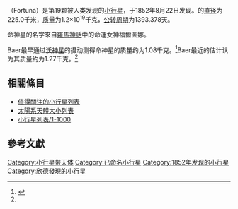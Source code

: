 {{Infobox Planet
| discovery=yes
| physical_characteristics = yes
| bgcolour=#FFFFC0
| name=命神星
| symbol= [[File:Fortuna_symbol_(bold).svg|24px]]
| image = [[File:19Fortuna-LB1-crab-mag11.jpg|180px]]
| caption = 命神星，位於[[蟹狀星雲|蟹狀星雲]]
| discoverer=[[約翰·羅素·欣德|約翰·羅素·欣德]]
| discovered=1852年8月22日
| alt_names=19 Fortuna、A902 UG
| named_after = [[福爾圖娜|福爾圖娜]]
| mp_category=[[小行星帶|主帶]]
| orbit_ref =<ref name=jpldata>{{cite web
|date=2008-08-21
|title=JPL Small-Body Database Browser: 19 Fortuna
|url=http://ssd.jpl.nasa.gov/sbdb.cgi?sstr=19
|accessdate=2008-11-11
|archive-date=2012-03-28
|archive-url=https://web.archive.org/web/20120328081556/http://ssd.jpl.nasa.gov/sbdb.cgi?sstr=19
|dead-url=no
}}</ref>
| epoch=2004年10月22日（[[儒略日|JD]] 2453300.5）
| semimajor=365.235 [[Giga|Gm]] (2.441 [[天文單位|AU]])
| perihelion=307.028 Gm (2.052 AU)
| aphelion=423.443 Gm (2.831 AU)
| eccentricity=0.159
| period=1393.378 [[日|日]] (3.81 [[儒略年|a]])
| inclination=1.573[[角度|°]]
| asc_node=211.379°
| arg_peri=182.091°
| mean_anomaly=268.398°
| avg_speed=18.94 km/s
| dimensions=225x205x195km<ref name=Baer/><br />225 km<ref name=Hubble1998>{{cite journal 
 |last=Storrs 
 |first=Alex 
 |coauthors=Weiss, B.; Zellner, B.; et al. 
 |title=Imaging Observations of Asteroids with Hubble Space Telescope 
 |journal=Icarus 
 |volume=137 
 |pages=260–268 
 |year=1998 
 |url=http://web.media.mit.edu/~win/hstpub.pdf 
 |accessdate=2005-01-15 
 |doi=10.1006/icar.1999.6047 
 |bibcode=1999Icar..137..260S 
 |deadurl=yes 
 |archiveurl=https://web.archive.org/web/20081030022816/http://web.media.mit.edu/~win/hstpub.pdf 
 |archivedate=2008-10-30 
 }}</ref><ref name="Baer2007"/>
| mass=1.27{{e|19}} [[kilogram|kg]]<ref name=Baer>{{cite web
|year=2008
|title=Recent Asteroid Mass Determinations
|publisher=Personal Website
|author=Jim Baer
|url=http://home.earthlink.net/~jimbaer1/astmass.txt
|accessdate=2008-11-27
|archive-url=https://www.webcitation.org/6HxBzMsli?url=http://home.earthlink.net/~jimbaer1/astmass.txt
|archive-date=2013-07-08
|dead-url=yes
}}</ref>
| density=2.70±0.48 g/[[cubic_centimetre|cm³]]<ref name=Baer/>
| surface_grav=~0.0629 m/s²
| escape_velocity=~0.1190 km/s
| rotation=0.3101 d (7.4432 [[小時|h]])<ref name=jpldata/>
| spectral_type=[[G-型小行星|G-型小行星]]<ref name=jpldata/>
| magnitude = 8.88<ref name=AstDys-Fortuna>{{cite web |title=AstDys (19) Fortuna Ephemerides |publisher=Department of Mathematics, University of Pisa, Italy |url=http://hamilton.dm.unipi.it/astdys/index.php?pc=1.1.3.1&n=19&oc=500&y0=1963&m0=10&d0=31&h0=0&mi0=0&y1=1963&m1=10&d1=31&h1=0&mi1=0&ti=1.0&tiu=days |accessdate=2010-06-27 |archive-date=2013-02-26 |archive-url=https://www.webcitation.org/6EilFSBhO?url=http://hamilton.dm.unipi.it/astdys/index.php?pc=1.1.3.1 |dead-url=no }}</ref> to 12.95
| abs_magnitude=7.13<ref name=jpldata/>
| albedo=0.037<ref name=jpldata/>
| angular_size = 0.25" <!-- Horizons 2024-Oct-18 --> to 0.072"
| single_temperature=~180 [[熱力學溫標|K]]}}

'''{{BASEPAGENAME}}'''（Fortuna）是第19颗被人类发现的[[小行星|小行星]]，于1852年8月22日发现。{{BASEPAGENAME}}的[[直径|直径]]为225.0千米，[[质量|质量]]为1.2×10<sup>19</sup>千克，[[公转周期|公转周期]]为1393.378天。

命神星的名字來自[[羅馬神話|羅馬神話]]中的命運女神福爾圖娜。

Baer最早通过[[沃神星|沃神星]]的摄动测得命神星的质量约为1.08{{e|19}}千克。<ref name="Baer2007">{{cite journal
|last=Baer
|first=James
|authorlink=James Baer
|coauthors=[[Steven_R._Chesley|Steven R. Chesley]]
|title=Astrometric masses of 21 asteroids, and an integrated asteroid ephemeris
|journal=Celestial Mechanics and Dynamical Astronomy
|volume=100
|issue=2008
|pages=27–42
|publisher=Springer Science+Business Media B.V. 2007
|url=http://www.springerlink.com/content/h747307j43863228/fulltext.pdf
|format=PDF
|doi=10.1007/s10569-007-9103-8
|accessdate=2008-11-11
|year=2008
|bibcode=2008CeMDA.100...27B
|author=
|archive-url=https://web.archive.org/web/20110224014158/http://www.springerlink.com/content/h747307j43863228/fulltext.pdf
|archive-date=2011-02-24
|dead-url=yes
}}</ref>Baer最近的估计认为其质量约为1.27{{e|19}}千克。<ref name=Baer/>

== 相關條目 ==
{{portal|太陽系|Solar system.jpg}}

* [[值得關注的小行星列表|值得關注的小行星列表]]
* [[太陽系天體大小列表|太陽系天體大小列表]]
* [[小行星列表/1-1000|小行星列表/1-1000]]

== 參考文獻 ==

{{reflist}}

{{小天體}}
{{Minor Planet Number|(18)[[司曲星|司曲星]]|(20)[[王后星|王后星]]}}

[[Category:小行星带天体|Category:小行星带天体]]
[[Category:已命名小行星|Category:已命名小行星]]
[[Category:1852年发现的小行星|Category:1852年发现的小行星]]
[[Category:欣德發現的小行星|Category:欣德發現的小行星]]